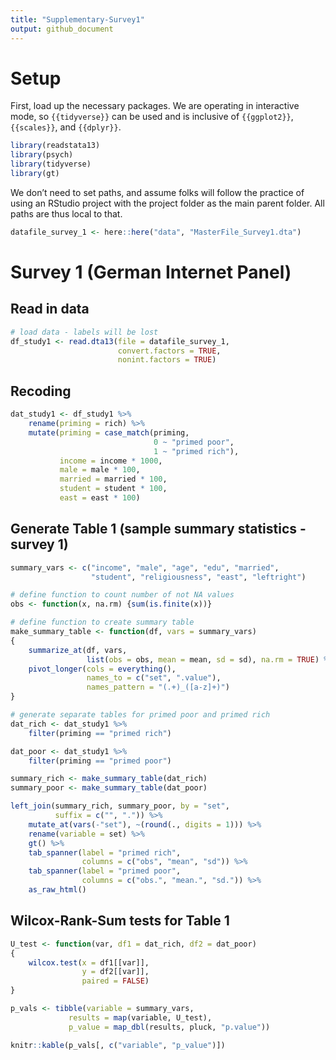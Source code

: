 ```yaml
---
title: "Supplementary-Survey1"
output: github_document
---
```


# Setup

First, load up the necessary packages. We are operating in interactive mode, so `{{tidyverse}}` can be used and is inclusive of `{{ggplot2}}`, `{{scales}}`, and `{{dplyr}}`.

```r
library(readstata13)
library(psych)
library(tidyverse)
library(gt)
```

We don't need to set paths, and assume folks will follow the practice of using an RStudio project with the project folder as the main parent folder. All paths are thus local to that.

```r
datafile_survey_1 <- here::here("data", "MasterFile_Survey1.dta")
```

# Survey 1 (German Internet Panel)

## Read in data

```r
# load data - labels will be lost
df_study1 <- read.dta13(file = datafile_survey_1, 
                        convert.factors = TRUE, 
                        nonint.factors = TRUE)
```

## Recoding

```r
dat_study1 <- df_study1 %>%
    rename(priming = rich) %>%
    mutate(priming = case_match(priming, 
                                0 ~ "primed poor", 
                                1 ~ "primed rich"), 
           income = income * 1000, 
           male = male * 100, 
           married = married * 100, 
           student = student * 100, 
           east = east * 100)
```

## Generate Table 1 (sample summary statistics - survey 1)
```r
summary_vars <- c("income", "male", "age", "edu", "married", 
                  "student", "religiousness", "east", "leftright")

# define function to count number of not NA values
obs <- function(x, na.rm) {sum(is.finite(x))}

# define function to create summary table
make_summary_table <- function(df, vars = summary_vars)
{
    summarize_at(df, vars, 
                 list(obs = obs, mean = mean, sd = sd), na.rm = TRUE) %>%
    pivot_longer(cols = everything(), 
                 names_to = c("set", ".value"), 
                 names_pattern = "(.+)_([a-z]+)")
}

# generate separate tables for primed poor and primed rich
dat_rich <- dat_study1 %>%
    filter(priming == "primed rich")

dat_poor <- dat_study1 %>%
    filter(priming == "primed poor")

summary_rich <- make_summary_table(dat_rich)
summary_poor <- make_summary_table(dat_poor)

left_join(summary_rich, summary_poor, by = "set", 
          suffix = c("", ".")) %>%
    mutate_at(vars(-"set"), ~(round(., digits = 1))) %>%
    rename(variable = set) %>%
    gt() %>%
    tab_spanner(label = "primed rich", 
                columns = c("obs", "mean", "sd")) %>%
    tab_spanner(label = "primed poor", 
                columns = c("obs.", "mean.", "sd.")) %>%
    as_raw_html()
```

## Wilcox-Rank-Sum tests for Table 1 

```r
U_test <- function(var, df1 = dat_rich, df2 = dat_poor)
{
    wilcox.test(x = df1[[var]], 
                y = df2[[var]], 
                paired = FALSE)
}

p_vals <- tibble(variable = summary_vars, 
             results = map(variable, U_test), 
             p_value = map_dbl(results, pluck, "p.value"))
```

```r
knitr::kable(p_vals[, c("variable", "p_value")])
```

